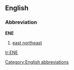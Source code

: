 {{also|ene}}
==English==

===Abbreviation===
'''ENE'''

# [[east northeast]]

[[Category:English abbreviations]]

[[tr:ENE]]